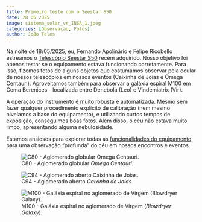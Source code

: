 ```yaml
---
title: Primeiro teste com o Seestar S50
date: 28 05 2025
image: sistema_solar_vr_INSA_1.jpeg
categories: [Observação, Fotos]
author: João Teles
---
```


Na noite de 18/05/2025, eu, Fernando Apolinário e Felipe Ricobello estreamos o [Telescópio Seestar S50](/acervo/itens/seestarS50/seestarS50.qmd) recém adquirido. Nosso objetivo foi apenas testar se o equipamento estava funcionando corretamente. Para isso, fizemos fotos de alguns objetos que costumamos observar pela ocular de nossos telescópios em nossos eventos (Caixinha de Joias e Ômega Centauri). Aproveitamos também para observar a galáxia espiral M100 em Coma Berenices - localizada entre Denebola (Leo) e Vindemiatrix (Vir).

A operação do instrumento é muito robusta e automatizada. Mesmo sem fazer qualquer procedimento explícito de calibração (nem mesmo nivelamos a base do equipamento), e utilizando curtos tempos de exposição, conseguimos boas fotos. Além disso, o céu não estava muito limpo, apresentando alguma nebulosidade.

Estamos ansiosos para explorar todas as [funcionalidades do equipamento](/acervo/itens/seestarS50/seestarS50.qmd#tutoriais-web-completo-seestar) para uma observação "profunda" do céu em nossos encontros e eventos.

![C80 - Aglomerado globular *Omega Centauri*.](C80.jpg)

![C94 - Aglomerado aberto *Caixinha de Joias*.](C94.jpg)

![M100 - Galáxia espiral no aglomerado de Virgem (*Blowdryer Galaxy*).](M100.jpg)